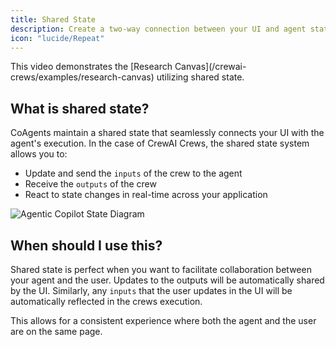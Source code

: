 ```yaml
---
title: Shared State
description: Create a two-way connection between your UI and agent state.
icon: "lucide/Repeat"
---
```



<ImageZoom
  src="/images/coagents/SharedStateCoAgents.gif"
  alt="Shared State Demo"
  width={1000}
  height={1000}
  className="rounded-lg shadow-lg border mt-0"
/>

<Callout>
  This video demonstrates the [Research
  Canvas](/crewai-crews/examples/research-canvas) utilizing shared state.
</Callout>

## What is shared state?

CoAgents maintain a shared state that seamlessly connects your UI with the agent's execution. In the case of CrewAI Crews, the shared state system allows you to:

- Update and send the `inputs` of the crew to the agent
- Receive the `outputs` of the crew
- React to state changes in real-time across your application

<Frame>
  <img
    src="/images/coagents/coagents-state-diagram.png"
    alt="Agentic Copilot State Diagram"
  />
</Frame>

## When should I use this?

Shared state is perfect when you want to facilitate collaboration between your agent and the user. Updates to the outputs will be automatically shared by the UI. Similarly, any `inputs` that the user updates in the UI will be automatically reflected in the crews execution.

This allows for a consistent experience where both the agent and the user are on the same page.
